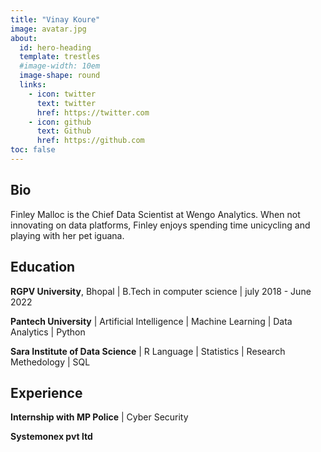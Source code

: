 ```yaml
---
title: "Vinay Koure"
image: avatar.jpg
about:
  id: hero-heading
  template: trestles
  #image-width: 10em 
  image-shape: round
  links:
    - icon: twitter
      text: twitter
      href: https://twitter.com
    - icon: github
      text: Github
      href: https://github.com
toc: false
---
```


## Bio

Finley Malloc is the Chief Data Scientist at Wengo Analytics. When not innovating on data platforms, Finley enjoys spending time unicycling and playing with her pet iguana.

## Education

**RGPV University**, Bhopal \| B.Tech in computer science \| july 2018 - June 2022

**Pantech University** \| Artificial Intelligence \| Machine Learning \| Data Analytics \| Python

**Sara Institute of Data Science** \| R Language \| Statistics \| Research Methedology \| SQL

## Experience

**Internship with MP Police** \| Cyber Security

**Systemonex pvt ltd**
